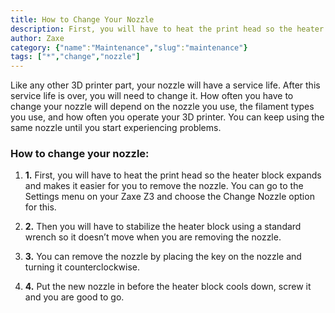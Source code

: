 ```yaml
---
title: How to Change Your Nozzle
description: First, you will have to heat the print head so the heater block expands and makes it easier for you to remove the nozzle. You can go to the Settings menu on your Zaxe Z3 and choose the Change Nozzle option for this.
author: Zaxe
category: {"name":"Maintenance","slug":"maintenance"}
tags: ["*","change","nozzle"]
---
```


<Aligned>
<ColumnImage image={{imageURL:"posts/basic-maintenance-zaxe-z3/img/zaxe-z3-changing-nozzle.webp", imageALT:"How to Change Your Nozzle"}}>
Like any other 3D printer part, your nozzle will have a service life. After this service life is over, you will need to change it. How often you have to change your nozzle will depend on the nozzle you use, the filament types you use, and how often you operate your 3D printer. You can keep using the same nozzle until you start experiencing problems.
</ColumnImage>
<br/>

<h3>How to change your nozzle:</h3>

1. <strong className="list-number">1.</strong> First, you will have to heat the print head so the heater block expands and makes it easier for you to remove the nozzle. You can go to the Settings menu on your Zaxe Z3 and choose the Change Nozzle option for this.

2. <strong className="list-number">2.</strong> Then you will have to stabilize the heater block using a standard wrench so it doesn’t move when you are removing the nozzle.

3. <strong className="list-number">3.</strong> You can remove the nozzle by placing the key on the nozzle and turning it counterclockwise.

4. <strong className="list-number">4.</strong> Put the new nozzle in before the heater block cools down, screw it and you are good to go.
</Aligned>